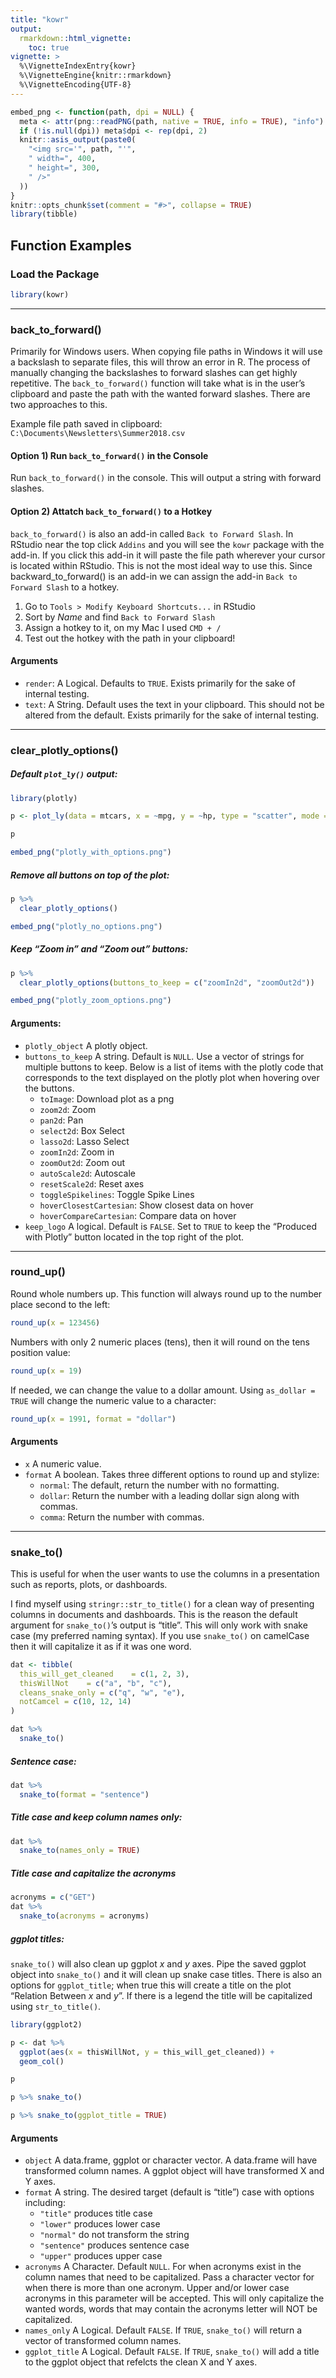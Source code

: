 ```yaml
---
title: "kowr"
output:
  rmarkdown::html_vignette:
    toc: true
vignette: >
  %\VignetteIndexEntry{kowr}
  %\VignetteEngine{knitr::rmarkdown}
  %\VignetteEncoding{UTF-8}
---
```


<style>
img {
  display: block;
  margin-left: auto;
  margin-right: auto;
  width: 50%;
}

figcaption {
  text-align: center;
}
</style>

```r
embed_png <- function(path, dpi = NULL) {
  meta <- attr(png::readPNG(path, native = TRUE, info = TRUE), "info")
  if (!is.null(dpi)) meta$dpi <- rep(dpi, 2)
  knitr::asis_output(paste0(
    "<img src='", path, "'",
    " width=", 400,
    " height=", 300,
    " />"
  ))
}
knitr::opts_chunk$set(comment = "#>", collapse = TRUE)
library(tibble)
```

## Function Examples

### Load the Package

```r
library(kowr)
```

<hr>

### back_to_forward()

Primarily for Windows users. When copying file paths in Windows it will use a backslash to separate files, this will throw an error in R. The process of manually changing the backslashes to forward slashes can get highly repetitive. The `back_to_forward()` function will take what is in the user's clipboard and paste the path with the wanted forward slashes. There are two approaches to this.

Example file path saved in clipboard: `C:\Documents\Newsletters\Summer2018.csv`

#### Option 1) Run `back_to_forward()` in the Console

Run `back_to_forward()` in the console. This will output a string with forward slashes.

#### Option 2) Attatch `back_to_forward()` to a Hotkey

`back_to_forward()` is also an add-in called `Back to Forward Slash`. In RStudio near the top click `Addins` and you will see the `kowr` package with the add-in. If you click this add-in it will paste the file path wherever your cursor is located within RStudio. This is not the most ideal way to use this. Since backward_to_forward() is an add-in we can assign the add-in `Back to Forward Slash` to a hotkey.

1. Go to `Tools > Modify Keyboard Shortcuts...` in RStudio
2. Sort by *Name* and find `Back to Forward Slash`
3. Assign a hotkey to it, on my Mac I used `CMD + /`
4. Test out the hotkey with the path in your clipboard!

#### Arguments

- `render`: A Logical. Defaults to `TRUE`. Exists primarily for the sake of internal testing.
- `text`: A String. Default uses the text in your clipboard. This should not be altered from the default. Exists primarily for the sake of internal testing.

<hr>

### clear_plotly_options()

##### Default `plot_ly()` output:

``` r
library(plotly)

p <- plot_ly(data = mtcars, x = ~mpg, y = ~hp, type = "scatter", mode = "markers")

p
```

```r
embed_png("plotly_with_options.png")
```

##### Remove all buttons on top of the plot:

``` r
p %>% 
  clear_plotly_options()
```

```r
embed_png("plotly_no_options.png")
```

##### Keep "Zoom in" and "Zoom out" buttons:

``` r
p %>%
  clear_plotly_options(buttons_to_keep = c("zoomIn2d", "zoomOut2d"))
```

```r
embed_png("plotly_zoom_options.png")
```

#### Arguments:

- `plotly_object` A plotly object.
- `buttons_to_keep` A string. Default is `NULL`. Use a vector of strings for multiple buttons to keep. Below is a list of items with the plotly code that corresponds to the text displayed on the plotly plot when hovering over the buttons.
  - `toImage`: Download plot as a png
  - `zoom2d`: Zoom
  - `pan2d`: Pan
  - `select2d`: Box Select
  - `lasso2d`: Lasso Select
  - `zoomIn2d`: Zoom in
  - `zoomOut2d`: Zoom out
  - `autoScale2d`: Autoscale
  - `resetScale2d`: Reset axes
  - `toggleSpikelines`: Toggle Spike Lines
  - `hoverClosestCartesian`: Show closest data on hover
  - `hoverCompareCartesian`: Compare data on hover
- `keep_logo` A logical. Default is `FALSE`. Set to `TRUE` to keep the "Produced with Plotly" button located in the top right of the plot.

<hr>

### round_up()

Round whole numbers up. This function will always round up to the number place second to the left:

```r
round_up(x = 123456)
```

Numbers with only 2 numeric places (tens), then it will round on the tens position value:

```r
round_up(x = 19)
```

If needed, we can change the value to a dollar amount. Using `as_dollar = TRUE` will change the numeric value to a character:

```r
round_up(x = 1991, format = "dollar")
```

#### Arguments

- `x` A numeric value.
- `format` A boolean. Takes three different options to round up and stylize:
  - `normal`: The default, return the number with no formatting.
  - `dollar`: Return the number with a leading dollar sign along with commas.
  - `comma`: Return the number with commas.

<hr>

### snake_to()

This is useful for when the user wants to use the columns in a presentation such as reports, plots, or dashboards.

I find myself using `stringr::str_to_title()` for a clean way of presenting columns in documents and dashboards. This is the reason the default argument for `snake_to()`'s output is "title". This will only work with snake case (my preferred naming syntax). If you use `snake_to()` on camelCase then it will capitalize it as if it was one word.

```r
dat <- tibble(
  this_will_get_cleaned    = c(1, 2, 3),
  thisWillNot    = c("a", "b", "c"),
  cleans_snake_only = c("q", "w", "e"),
  notCamcel = c(10, 12, 14)
)

dat %>%
  snake_to()
```

##### Sentence case:

```r
dat %>%
  snake_to(format = "sentence")
```

##### Title case and keep column names only:

```r
dat %>%
  snake_to(names_only = TRUE)
```

##### Title case and capitalize the acronyms

```r
acronyms = c("GET")
dat %>% 
  snake_to(acronyms = acronyms)
```

##### ggplot titles:

`snake_to()` will also clean up ggplot *x* and *y* axes. Pipe the saved ggplot object into `snake_to()` and it will clean up snake case titles. There is also an options for `ggplot_title`; when true this will create a title on the plot "Relation Between *x* and *y*". If there is a legend the title will be capitalized using `str_to_title()`.

```r
library(ggplot2)

p <- dat %>% 
  ggplot(aes(x = thisWillNot, y = this_will_get_cleaned)) +
  geom_col()

p

p %>% snake_to()

p %>% snake_to(ggplot_title = TRUE)
```

#### Arguments

- `object` A data.frame, ggplot or character vector. A data.frame will have transformed column names. A ggplot object will have transformed X and Y axes.
- `format` A string. The desired target (default is "title") case with options including:
  - `"title"` produces title case
  - `"lower"` produces lower case
  - `"normal"` do not transform the string
  - `"sentence"` produces sentence case
  - `"upper"` produces upper case
- `acronyms` A Character. Default `NULL`. For when acronyms exist in the column names that need to be capitalized. Pass a character vector for when there is more than one acronym. Upper and/or lower case acronyms in this parameter will be accepted. This will only capitalize the wanted words, words that may contain the acronyms letter will NOT be capitalized.
- `names_only` A Logical. Default `FALSE`. If `TRUE`, `snake_to()` will return a vector of transformed column names.
- `ggplot_title` A Logical. Default `FALSE`. If `TRUE`, `snake_to()` will add a title to the ggplot object that refelcts the clean X and Y axes.
